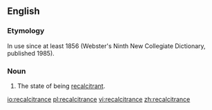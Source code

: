 ==English==
===Etymology===
In use since at least 1856 (Webster's Ninth New Collegiate Dictionary, published 1985).
===Noun===
{{en-noun|-}}
# The state of being [[recalcitrant]].

[[io:recalcitrance]]
[[pl:recalcitrance]]
[[vi:recalcitrance]]
[[zh:recalcitrance]]